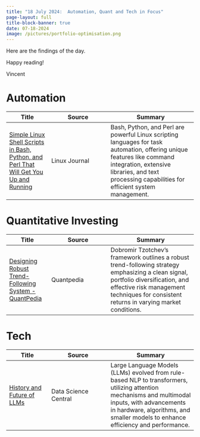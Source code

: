 ```yaml
---
title: "18 July 2024:  Automation, Quant and Tech in Focus"
page-layout: full
title-block-banner: true
date: 07-18-2024
image: /pictures/portfolio-optimisation.png
---
```


Here are the findings of the day.

Happy reading!

Vincent


# Automation

| Title | Source | Summary |
|-----|-------|----------|
| [Simple Linux Shell Scripts in Bash, Python, and Perl That Will Get You Up and Running](https://www.linuxjournal.com/content/simple-linux-shell-scripts-bash-python-and-perl-will-get-you-and-running) | Linux Journal | Bash, Python, and Perl are powerful Linux scripting languages for task automation, offering unique features like command integration, extensive libraries, and text processing capabilities for efficient system management.  | 


# Quantitative Investing

| Title | Source | Summary |
|-----|-------|----------|
| [Designing Robust Trend-Following System - QuantPedia](https://quantpedia.com/) | Quantpedia | Dobromir Tzotchev's framework outlines a robust trend-following strategy emphasizing a clean signal, portfolio diversification, and effective risk management techniques for consistent returns in varying market conditions.  | 


# Tech

| Title | Source | Summary |
|-----|-------|----------|
| [History and Future of LLMs](https://www.datasciencecentral.com/history-and-future-of-llms/) | Data Science Central | Large Language Models (LLMs) evolved from rule-based NLP to transformers, utilizing attention mechanisms and multimodal inputs, with advancements in hardware, algorithms, and smaller models to enhance efficiency and performance.  | 
